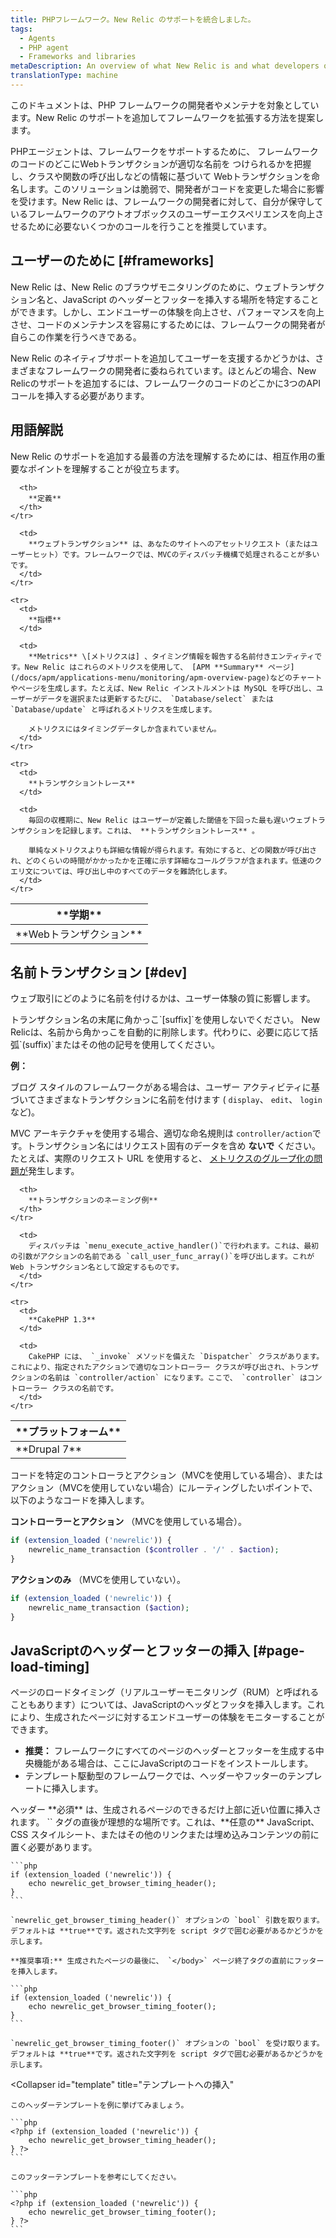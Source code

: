 ```yaml
---
title: PHPフレームワーク。New Relic のサポートを統合しました。
tags:
  - Agents
  - PHP agent
  - Frameworks and libraries
metaDescription: An overview of what New Relic is and what developers or maintainers of PHP frameworks need to do in order to integrate support for New Relic.
translationType: machine
---
```


このドキュメントは、PHP フレームワークの開発者やメンテナを対象としています。New Relic のサポートを追加してフレームワークを拡張する方法を提案します。

PHPエージェントは、フレームワークをサポートするために、 フレームワークのコードのどこにWebトランザクションが適切な名前を つけられるかを把握し、クラスや関数の呼び出しなどの情報に基づいて Webトランザクションを命名します。このソリューションは脆弱で、開発者がコードを変更した場合に影響を受けます。New Relic は、フレームワークの開発者に対して、自分が保守しているフレームワークのアウトオブボックスのユーザーエクスペリエンスを向上させるために必要ないくつかのコールを行うことを推奨しています。

## ユーザーのために [#frameworks]

New Relic は、New Relic のブラウザモニタリングのために、ウェブトランザクション名と、JavaScript のヘッダーとフッターを挿入する場所を特定することができます。しかし、エンドユーザーの体験を向上させ、パフォーマンスを向上させ、コードのメンテナンスを容易にするためには、フレームワークの開発者が自らこの作業を行うべきである。

New Relic のネイティブサポートを追加してユーザーを支援するかどうかは、さまざまなフレームワークの開発者に委ねられています。ほとんどの場合、New Relicのサポートを追加するには、フレームワークのコードのどこかに3つのAPIコールを挿入する必要があります。

## 用語解説

New Relic のサポートを追加する最善の方法を理解するためには、相互作用の重要なポイントを理解することが役立ちます。

<table>
  <thead>
    <tr>
      <th width={150}>
        **学期**
      </th>

      <th>
        **定義**
      </th>
    </tr>
  </thead>

  <tbody>
    <tr>
      <td>
        **Webトランザクション**
      </td>

      <td>
        **ウェブトランザクション** は、あなたのサイトへのアセットリクエスト（またはユーザーヒット）です。フレームワークでは、MVCのディスパッチ機構で処理されることが多いです。
      </td>
    </tr>

    <tr>
      <td>
        **指標**
      </td>

      <td>
        **Metrics** \[メトリクスは] 、タイミング情報を報告する名前付きエンティティです。New Relic はこれらのメトリクスを使用して、 [APM **Summary** ページ](/docs/apm/applications-menu/monitoring/apm-overview-page)などのチャートやページを生成します。たとえば、New Relic インストルメントは MySQL を呼び出し、ユーザーがデータを選択または更新するたびに、 `Database/select` または `Database/update` と呼ばれるメトリクスを生成します。

        メトリクスにはタイミングデータしか含まれていません。
      </td>
    </tr>

    <tr>
      <td>
        **トランザクショントレース**
      </td>

      <td>
        毎回の収穫期に、New Relic はユーザーが定義した閾値を下回った最も遅いウェブトランザクションを記録します。これは、 **トランザクショントレース** 。

        単純なメトリクスよりも詳細な情報が得られます。有効にすると、どの関数が呼び出され、どのくらいの時間がかかったかを正確に示す詳細なコールグラフが含まれます。低速のクエリ文については、呼び出し中のすべてのデータを難読化します。
      </td>
    </tr>
  </tbody>
</table>

## 名前トランザクション [#dev]

ウェブ取引にどのように名前を付けるかは、ユーザー体験の質に影響します。

<Callout variant="important">
  トランザクション名の末尾に角かっこ`[suffix]`を使用しないでください。 New Relicは、名前から角かっこを自動的に削除します。代わりに、必要に応じて括弧`(suffix)`またはその他の記号を使用してください。
</Callout>

**例：**

ブログ スタイルのフレームワークがある場合は、ユーザー アクティビティに基づいてさまざまなトランザクションに名前を付けます ( `display`、 `edit`、 `login`など)。

MVC アーキテクチャを使用する場合、適切な命名規則は `controller/action`です。トランザクション名にはリクエスト固有のデータを含め **ないで** ください。たとえば、実際のリクエスト URL を使用すると、 [メトリクスのグループ化の問題が](/docs/features/metric-grouping-issues)発生します。

<table>
  <thead>
    <tr>
      <th width={150}>
        **プラットフォーム**
      </th>

      <th>
        **トランザクションのネーミング例**
      </th>
    </tr>
  </thead>

  <tbody>
    <tr>
      <td>
        **Drupal 7**
      </td>

      <td>
        ディスパッチは `menu_execute_active_handler()`で行われます。これは、最初の引数がアクションの名前である `call_user_func_array()`を呼び出します。これが Web トランザクション名として設定するものです。
      </td>
    </tr>

    <tr>
      <td>
        **CakePHP 1.3**
      </td>

      <td>
        CakePHP には、 `_invoke` メソッドを備えた `Dispatcher` クラスがあります。これにより、指定されたアクションで適切なコントローラー クラスが呼び出され、トランザクションの名前は `controller/action` になります。ここで、 `controller` はコントローラー クラスの名前です。
      </td>
    </tr>
  </tbody>
</table>

コードを特定のコントローラとアクション（MVCを使用している場合）、またはアクション（MVCを使用していない場合）にルーティングしたいポイントで、以下のようなコードを挿入します。

**コントローラーとアクション** （MVCを使用している場合）。

```php
if (extension_loaded ('newrelic')) {
    newrelic_name_transaction ($controller . '/' . $action);
}
```

**アクションのみ** （MVCを使用していない）。

```php
if (extension_loaded ('newrelic')) {
    newrelic_name_transaction ($action);
}
```

## JavaScriptのヘッダーとフッターの挿入 [#page-load-timing]

ページのロードタイミング（リアルユーザーモニタリング（RUM）と呼ばれることもあります）については、JavaScriptのヘッダとフッタを挿入します。これにより、生成されたページに対するエンドユーザーの体験をモニターすることができます。

* **推奨：** フレームワークにすべてのページのヘッダーとフッターを生成する中央機能がある場合は、ここにJavaScriptのコードをインストールします。
* テンプレート駆動型のフレームワークでは、ヘッダーやフッターのテンプレートに挿入します。

<CollapserGroup>
  <Collapser
    id="page-generator"
    title="ページジェネレータ機能への挿入"
  >
    ヘッダー **必須** は、生成されるページのできるだけ上部に近い位置に挿入されます。 `<meta http-equiv....>` タグの直後が理想的な場所です。これは、**任意の** JavaScript、CSS スタイルシート、またはその他のリンクまたは埋め込みコンテンツの前に置く必要があります。

    ```php
    if (extension_loaded ('newrelic')) {
        echo newrelic_get_browser_timing_header();
    }
    ```

    `newrelic_get_browser_timing_header()` オプションの `bool` 引数を取ります。デフォルトは **true**です。返された文字列を script タグで囲む必要があるかどうかを示します。

    **推奨事項:** 生成されたページの最後に、 `</body>` ページ終了タグの直前にフッターを挿入します。

    ```php
    if (extension_loaded ('newrelic')) {
        echo newrelic_get_browser_timing_footer();
    }
    ```

    `newrelic_get_browser_timing_footer()` オプションの `bool` を受け取ります。デフォルトは **true**です。返された文字列を script タグで囲む必要があるかどうかを示します。
  </Collapser>

  <Collapser
    id="template"
    title="テンプレートへの挿入"
  >
    このヘッダーテンプレートを例に挙げてみましょう。

    ```php
    <?php if (extension_loaded ('newrelic')) {
        echo newrelic_get_browser_timing_header();
    } ?>
    ```

    このフッターテンプレートを参考にしてください。

    ```php
    <?php if (extension_loaded ('newrelic')) {
        echo newrelic_get_browser_timing_footer();
    } ?>
    ```
  </Collapser>
</CollapserGroup>
